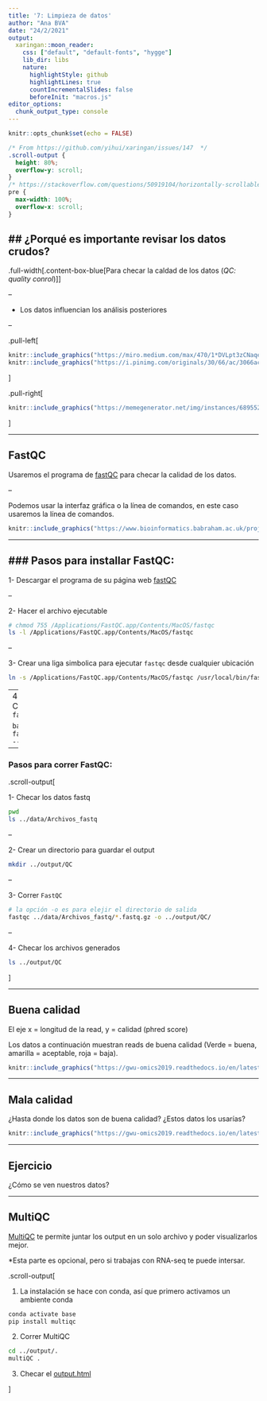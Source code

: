 ```yaml
---
title: '7: Limpieza de datos'
author: "Ana BVA"
date: "24/2/2021"
output:
  xaringan::moon_reader:
    css: ["default", "default-fonts", "hygge"]
    lib_dir: libs
    nature:
      highlightStyle: github
      highlightLines: true
      countIncrementalSlides: false
      beforeInit: "macros.js"
editor_options: 
  chunk_output_type: console
---
```


```r
knitr::opts_chunk$set(echo = FALSE)
```


```css
/* From https://github.com/yihui/xaringan/issues/147  */
.scroll-output {
  height: 80%;
  overflow-y: scroll;
}
/* https://stackoverflow.com/questions/50919104/horizontally-scrollable-output-on-xaringan-slides */
pre {
  max-width: 100%;
  overflow-x: scroll;
}

```


## ¿Porqué es importante revisar los datos crudos?
--

.full-width[.content-box-blue[Para checar la caldad de los datos (*QC: quality conrol*)]]

--

- Los datos influencian los análisis posteriores

--

.pull-left[
```r
knitr::include_graphics("https://miro.medium.com/max/470/1*DVLpt3zCNaqeZOGNpgME7Q.png")
knitr::include_graphics("https://i.pinimg.com/originals/30/66/ac/3066ac69ae68ac200ace0ca8fe3882c3.jpg")
```
]

.pull-right[

```r
knitr::include_graphics("https://memegenerator.net/img/instances/68955295.jpg")
```

]


---

## FastQC

Usaremos el programa de [fastQC](https://www.bioinformatics.babraham.ac.uk/projects/download.html#fastqc) para checar la calidad de los datos.

--

Podemos usar la interfaz gráfica o la línea de comandos, en este caso usaremos la línea de comandos.

```r
knitr::include_graphics("https://www.bioinformatics.babraham.ac.uk/projects/fastqc/fastqc.png")
````

---

### Pasos para installar FastQC:
--

1- Descargar el programa de su página web [fastQC](https://www.bioinformatics.babraham.ac.uk/projects/download.html#fastqc)

--

2- Hacer el archivo ejecutable

```bash
# chmod 755 /Applications/FastQC.app/Contents/MacOS/fastqc
ls -l /Applications/FastQC.app/Contents/MacOS/fastqc
```

--

3- Crear una liga simbolica para ejecutar `fastqc` desde cualquier ubicación

```bash
ln -s /Applications/FastQC.app/Contents/MacOS/fastqc /usr/local/bin/fastqc
```

--
4- Correr `fastqc`

```bash
fastqc --help
```


---

### Pasos para correr FastQC:

.scroll-output[

1- Checar los datos fastq
```bash
pwd
ls ../data/Archivos_fastq
```

--

2- Crear un directorio para guardar el output

```bash
mkdir ../output/QC
```

--

3- Correr `FastQC`

```bash
# la opción -o es para elejir el directorio de salida
fastqc ../data/Archivos_fastq/*.fastq.gz -o ../output/QC/
```

--

4- Checar los archivos generados

```bash
ls ../output/QC
```



]



---

## Buena calidad

El eje x = longitud de la read, y =  calidad (phred score)

Los datos a continuación muestran reads de buena calidad (Verde = buena, amarilla = aceptable, roja = baja). 

```r
knitr::include_graphics("https://gwu-omics2019.readthedocs.io/en/latest/_images/fastqc_good.png")
```


---

## Mala calidad

¿Hasta donde los datos son de buena calidad? ¿Estos datos los usarías?

```r
knitr::include_graphics("https://gwu-omics2019.readthedocs.io/en/latest/_images/fastqc_bad.png")
```


---

## Ejercicio

¿Cómo se ven nuestros datos? 


---
## MultiQC

[MultiQC](https://multiqc.info/) te permite juntar los output en un solo archivo y poder visualizarlos mejor.

*Esta parte es opcional, pero si trabajas con RNA-seq te puede intersar.

.scroll-output[

1. La instalación se hace con conda, así que primero activamos un ambiente conda

```bash
conda activate base
pip install multiqc
```


2. Correr MultiQC

```bash
cd ../output/.
multiQC .
```

3. Checar el [output.html](file:///Users/user/Documents/Doctorado/Courses/Taught/minicurso_abr_2021/output/QC/multiqc_report.html#fastqc_per_base_sequence_content)

]



